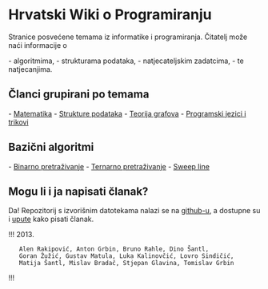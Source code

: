 = Hrvatski Wiki o Programiranju =

Stranice posvećene temama iz informatike i programiranja. Čitatelj može naći informacije o

- algoritmima,
- strukturama podataka,
- natjecateljskim zadatcima,
- te natjecanjima.

== Članci grupirani po temama ==

- [[matematika|Matematika]]
- [[strukture|Strukture podataka]]
- [[grafovi|Teorija grafova]]
- [[art|Programski jezici i trikovi]]

== Bazični algoritmi ==

- [[binarno_pretrazivanje|Binarno pretraživanje]]
- [[ternarno_pretrazivanje|Ternarno pretraživanje]]
- [[sweep_line|Sweep line]]

== Mogu li i ja napisati članak? ==

Da! Repozitorij s izvorišnim datotekama nalazi se na [[https://github.com/x-fer/hwop/|github-u]], a dostupne su i [[novi_clanak|upute]] kako pisati članak.

!!!
2013.
    Alen Rakipović, Anton Grbin, Bruno Rahle, Dino Šantl,
    Goran Žužić, Gustav Matula, Luka Kalinovčić, Lovro Sindičić,
    Matija Šantl, Mislav Bradač, Stjepan Glavina, Tomislav Grbin
!!!
